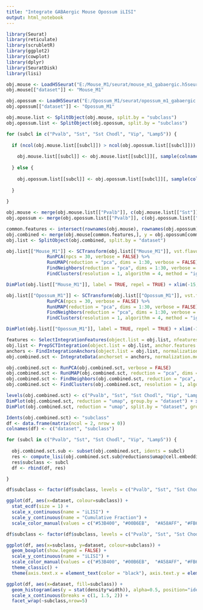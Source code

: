 ```yaml
---
title: "Integrate GABAergic Mouse Opossum iLISI"
output: html_notebook
---
```


```r

library(Seurat)
library(reticulate)
library(scrubletR)
library(ggplot2)
library(cowplot)
library(dplyr)
library(SeuratDisk)
library(lisi)

obj.mouse <- LoadH5Seurat("E:/Mouse_M1/seurat/mouse_m1_gabaergic.h5seurat")
obj.mouse[["dataset"]] <- "Mouse_M1"

obj.opossum <- LoadH5Seurat("E:/Opossum_M1/seurat/opossum_m1_gabaergic.h5seurat")
obj.opossum[["dataset"]] <- "Opossum_M1"

```


```r

obj.mouse.list <- SplitObject(obj.mouse, split.by = "subclass")
obj.opossum.list <- SplitObject(obj.opossum, split.by = "subclass")

for (subcl in c("Pvalb", "Sst", "Sst Chodl", "Vip", "Lamp5")) {
  
  if (ncol(obj.mouse.list[[subcl]]) > ncol(obj.opossum.list[[subcl]])) {
    
    obj.mouse.list[[subcl]] <- obj.mouse.list[[subcl]][, sample(colnames(obj.mouse.list[[subcl]]), size = ncol(obj.opossum.list[[subcl]]), replace = FALSE)]
    
  } else {
    
    obj.opossum.list[[subcl]] <- obj.opossum.list[[subcl]][, sample(colnames(obj.opossum.list[[subcl]]), size = ncol(obj.mouse.list[[subcl]]), replace = FALSE)]
    
  }
  
}

obj.mouse <- merge(obj.mouse.list[["Pvalb"]], c(obj.mouse.list[["Sst"]], obj.mouse.list[["Sst Chodl"]], obj.mouse.list[["Vip"]], obj.mouse.list[["Lamp5"]]))
obj.opossum <- merge(obj.opossum.list[["Pvalb"]], c(obj.opossum.list[["Sst"]], obj.opossum.list[["Sst Chodl"]], obj.opossum.list[["Vip"]], obj.opossum.list[["Lamp5"]]))

```


```r

common.features <- intersect(rownames(obj.mouse), rownames(obj.opossum))
obj.combined <- merge(obj.mouse[common.features,], y = obj.opossum[common.features,])
obj.list <- SplitObject(obj.combined, split.by = "dataset")

```


```r

obj.list[["Mouse_M1"]] <- SCTransform(obj.list[["Mouse_M1"]], vst.flavor = "v2", verbose = FALSE) %>%
               RunPCA(npcs = 30, verbose = FALSE) %>%
               RunUMAP(reduction = "pca", dims = 1:30, verbose = FALSE) %>%
               FindNeighbors(reduction = "pca", dims = 1:30, verbose = FALSE) %>%
               FindClusters(resolution = 1, algorithm = 4, method = "igraph")

DimPlot(obj.list[["Mouse_M1"]], label = TRUE, repel = TRUE) + xlim(-15, 15) + ylim(-15, 15) + coord_equal()

obj.list[["Opossum_M1"]] <- SCTransform(obj.list[["Opossum_M1"]], vst.flavor = "v2", verbose = FALSE) %>%
               RunPCA(npcs = 30, verbose = FALSE) %>%
               RunUMAP(reduction = "pca", dims = 1:30, verbose = FALSE) %>%
               FindNeighbors(reduction = "pca", dims = 1:30, verbose = FALSE) %>%
               FindClusters(resolution = 1, algorithm = 4, method = "igraph")

DimPlot(obj.list[["Opossum_M1"]], label = TRUE, repel = TRUE) + xlim(-15, 15) + ylim(-15, 15) + coord_equal()

```


```r

features <- SelectIntegrationFeatures(object.list = obj.list, nfeatures = 5000)
obj.list <- PrepSCTIntegration(object.list = obj.list, anchor.features = features)
anchors <- FindIntegrationAnchors(object.list = obj.list, normalization.method = "SCT", anchor.features = features)
obj.combined.sct <- IntegrateData(anchorset = anchors, normalization.method = "SCT")

```


```r

obj.combined.sct <- RunPCA(obj.combined.sct, verbose = FALSE)
obj.combined.sct <- RunUMAP(obj.combined.sct, reduction = "pca", dims = 1:30, verbose = FALSE)
obj.combined.sct <- FindNeighbors(obj.combined.sct, reduction = "pca", dims = 1:30)
obj.combined.sct <- FindClusters(obj.combined.sct, resolution = 1, algorithm = 4, method = "igraph")

```


```r

levels(obj.combined.sct) <- c("Pvalb", "Sst", "Sst Chodl", "Vip", "Lamp5")
DimPlot(obj.combined.sct, reduction = "umap", group.by = "dataset") + xlim(-16, 16) + ylim(-16, 16) + coord_equal()
DimPlot(obj.combined.sct, reduction = "umap", split.by = "dataset", group.by = "subclass", order = rev(c("Pvalb", "Sst", "Sst Chodl", "Vip", "Lamp5")), cols = c("#53B400", "#00B6EB",  "#A58AFF", "#FB61D7", "#F8766D"), label = TRUE) + NoLegend() + xlim(-16, 16) + ylim(-16, 16) + coord_equal()

```


```r

Idents(obj.combined.sct) <- "subclass"
df <- data.frame(matrix(ncol = 2, nrow = 0))
colnames(df) <- c("dataset", "subclass")

for (subcl in c("Pvalb", "Sst", "Sst Chodl", "Vip", "Lamp5")) {
  
  obj.combined.sct.sub <- subset(obj.combined.sct, idents = subcl)
  res <- compute_lisi(obj.combined.sct.sub@reductions$umap@cell.embeddings, obj.combined.sct.sub[[]], "dataset")
  res$subclass <- subcl
  df <- rbind(df, res)

}

```


```r

df$subclass <- factor(df$subclass, levels = c("Pvalb", "Sst", "Sst Chodl", "Vip", "Lamp5"))

ggplot(df, aes(x=dataset, colour=subclass)) +
  stat_ecdf(size = 1) +
  scale_x_continuous(name = "iLISI") + 
  scale_y_continuous(name = "Cumulative Fraction") +
  scale_color_manual(values = c("#53B400", "#00B6EB",  "#A58AFF", "#FB61D7", "#F8766D"))

```


```r

df$subclass <- factor(df$subclass, levels = c("Pvalb", "Sst", "Sst Chodl", "Vip", "Lamp5"))

ggplot(df, aes(x=subclass, y=dataset, colour=subclass)) +
  geom_boxplot(show.legend = FALSE) +
  scale_y_continuous(name = "iLISI") + 
  scale_color_manual(values = c("#53B400", "#00B6EB",  "#A58AFF", "#FB61D7", "#F8766D")) +
  theme_classic() +
  theme(axis.text.x = element_text(color = "black"), axis.text.y = element_text(color = "black"))

```


```r

ggplot(df, aes(x=dataset, fill=subclass)) +
  geom_histogram(aes(y = stat(density*width)), alpha=0.5, position="identity", bins = 25) +
  scale_x_continuous(breaks = c(1, 1.5, 2)) +
  facet_wrap(~subclass,nrow=5)

```

